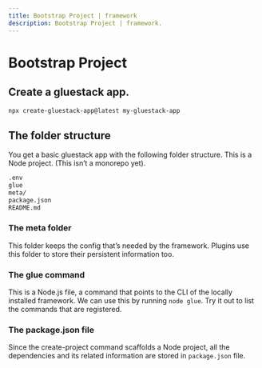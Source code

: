 ```yaml
---
title: Bootstrap Project | framework
description: Bootstrap Project | framework.
---
```



<Meta title="Getting started/Bootstrap Project" />

# Bootstrap Project

## Create a gluestack app.

```bash
npx create-gluestack-app@latest my-gluestack-app
```

## The folder structure

You get a basic gluestack app with the following folder structure. This is a Node project. (This isn’t a monorepo yet).

```bash
.env
glue
meta/
package.json
README.md
```

### **The meta folder**

This folder keeps the config that’s needed by the framework. Plugins use this folder to store their persistent information too.

### **The glue command**

This is a Node.js file, a command that points to the CLI of the locally installed framework. We can use this by running `node glue`. Try it out to list the commands that are registered.

### **The package.json file**

Since the create-project command scaffolds a Node project, all the dependencies and its related information are stored in `package.json` file.